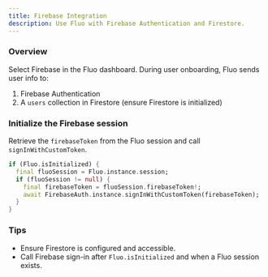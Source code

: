 ```yaml
---
title: Firebase Integration
description: Use Fluo with Firebase Authentication and Firestore.
---
```


### Overview

Select Firebase in the Fluo dashboard. During user onboarding, Fluo sends user info to:

1. Firebase Authentication
2. A `users` collection in Firestore (ensure Firestore is initialized)

### Initialize the Firebase session

Retrieve the `firebaseToken` from the Fluo session and call `signInWithCustomToken`.

```dart
if (Fluo.isInitialized) {
  final fluoSession = Fluo.instance.session;
  if (fluoSession != null) {
    final firebaseToken = fluoSession.firebaseToken!;
    await FirebaseAuth.instance.signInWithCustomToken(firebaseToken);
  }
}
```

### Tips

- Ensure Firestore is configured and accessible.
- Call Firebase sign-in after `Fluo.isInitialized` and when a Fluo session exists.
